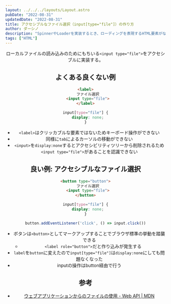 ```yaml
---
layout: ../../../layouts/Layout.astro
pubDate: "2022-08-31"
updatedDate: "2022-08-31"
title: アクセシブルなファイル選択（input[type="file"]）の作り方
author: ダーシノ
description: "SpinnerやLoaderを実装するとき、ローディングを表現するHTML要素がないのでspanやdivでマークアップすることが多い。ただ、そのままではスクリーンリーダーにとっては何も伝わらないのでアクセシブルな実装方法を考える。"
tags: ["HTML"]
---
```



<Header {...frontmatter} />

ローカルファイルの読み込みのためにもちいる`<input type="file">`をアクセシブルに実装する。

## よくある良くない例

```html
<label>
  ファイル選択
  <input type="file">
</label>
```

```css
input[type="file"] {
  display: none;
}
```

- `<label>`はクリッカブルな要素ではないためキーボード操作ができない
- 同様に`tab`によるカーソルの移動ができない
- `<input>`を`display:none`するとアクセシビリティツリーから削除されるため`<input type="file">`があることを認識できない

## 良い例: アクセシブルなファイル選択

```html
<button type="button">
  ファイル選択
  <input type="file">
</button>
```

```css
input[type="file"] {
  display: none;
}
```

```js
button.addEventListener('click', () => input.click())
```

- ボタンは`<button>`としてマークアップすることでブラウザ標準の挙動を踏襲できる
  - `<label role="button">`だと作り込みが発生する
- `label`を`button`に変えたので`input[type="file"]`は`display:none`にしても問題なくなった
- inputの操作はbutton経由で行う

## 参考

- [ウェブアプリケーションからのファイルの使用 \- Web API \| MDN](https://developer.mozilla.org/ja/docs/Web/API/File_API/Using_files_from_web_applications)
